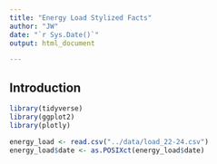 ```yaml
---
title: "Energy Load Stylized Facts"
author: "JW"
date: "`r Sys.Date()`"
output: html_document

---
```


## Introduction

```r
library(tidyverse)
library(ggplot2)
library(plotly)
```

```r
energy_load <- read.csv("../data/load_22-24.csv")
energy_load$date <- as.POSIXct(energy_load$date)
```

```r

```
